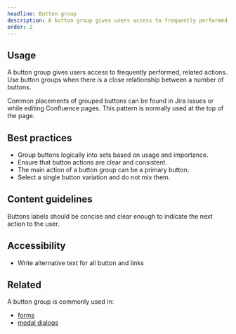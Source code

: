 ```yaml
---
headline: Button group
description: A button group gives users access to frequently performed, related actions.
order: 2
---
```


## Usage

A button group gives users access to frequently performed, related actions. Use button groups when there is a close relationship between a number of buttons.

Common placements of grouped buttons can be found in Jira issues or while editing Confluence pages. This pattern is normally used at the top of the page.

## Best practices

- Group buttons logically into sets based on usage and importance.
- Ensure that button actions are clear and consistent.
- The main action of a button group can be a primary button.
- Select a single button variation and do not mix them.

## Content guidelines

Buttons labels should be concise and clear enough to indicate the next action to the user.

## Accessibility

- Write alternative text for all button and links

## Related

A button group is commonly used in:

- [forms](/patterns/forms)
- [modal dialogs](/components/modal-dialog)
